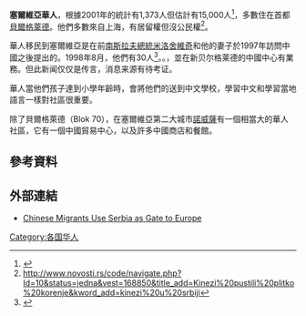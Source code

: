 {{Infobox ethnic group
|group    = 塞尔维亚华人<br/>Кинези у Србији
|population = 
1,373 (2011)<br/>
15,000 (estimate)<ref>[http://abcnews.go.com/International/story?id=83182&page=1 Chinese Migrants Use Serbia as Gate to Europe] {{Wayback|url=http://abcnews.go.com/International/story?id=83182&page=1 |date=20141012140355 }}. ABC News. 13 July 2010.</ref><ref>{{cite web |author=V. Mijatović – B. Hadžić |url=http://www.novosti.rs/vesti/naslovna/reportaze/aktuelno.293.html:446510-I-Kinezi-napustaju-Srbiju |title=I Kinezi napuštaju Srbiju | Reportaže |publisher=Novosti.rs |accessdate=29 August 2017 |archive-date=2016-01-01 |archive-url=https://web.archive.org/web/20160101174527/http://www.novosti.rs/vesti/naslovna/reportaze/aktuelno.293.html:446510-I-Kinezi-napustaju-Srbiju |dead-url=no }}</ref>
|popplace = [[贝尔格莱德|贝尔格莱德]]
|langs=[[汉语|汉语]]、[[塞爾維亞语|塞爾維亞语]]
|rels=[[中国民间信仰|中国民间信仰]]、[[塞尔维亚正教会|东正教]]<ref>{{cite web|url=http://www.novosti.rs/vesti/naslovna/aktuelno.69.html:347972-Srbi-samo-jos-Bogu-veruju|title=Srbi samo još Bogu veruju|website=Novosti.rs|accessdate=29 August 2017|archive-date=2019-05-02|archive-url=https://web.archive.org/web/20190502133414/http://www.novosti.rs/vesti/naslovna/aktuelno.69.html:347972-Srbi-samo-jos-Bogu-veruju|dead-url=no}}</ref>
|related=[[俄罗斯华人|俄罗斯华人]]
}}
'''塞爾維亞華人'''，根據2001年的統計有1,373人但估計有15,000人<ref>{{Cite web |url=http://webrzs.stat.gov.rs/WebSite/userFiles/file/Aktuelnosti/Etnicke_zajednice_sa_manje_od_2000_pripadnika_i_dvojako_izjasnjeni.pdf |title=Попис становништва, домаћинстава и станова 2011. у Републици Србији: Становништво према националној припадности - „Oстали“ етничке заједнице са мање од 2000 припадника и двојако изјашњени |accessdate=2016-12-17 |archive-date=2016-04-17 |archive-url=https://web.archive.org/web/20160417175637/http://webrzs.stat.gov.rs/WebSite/userFiles/file/Aktuelnosti/Etnicke_zajednice_sa_manje_od_2000_pripadnika_i_dvojako_izjasnjeni.pdf |dead-url=no }}</ref>，多數住在首都[[貝爾格萊德|貝爾格萊德]]。他們多數來自上海，有居留權但沒公民權<ref name=NOV>http://www.novosti.rs/code/navigate.php?Id=10&status=jedna&vest=168850&title_add=Kinezi%20pustili%20plitko%20korenje&kword_add=kinezi%20u%20srbiji</ref>。

華人移民到塞爾維亞是在前[[南斯拉夫總統|南斯拉夫總統]][[米洛舍維奇|米洛舍維奇]]和他的妻子{{link-en|米拉·馬爾科維奇|Mirjana Marković}}於1997年訪問中國之後提出的。1998年8月，他們有30人<ref name=BORBA>{{Cite web |url=http://www.borba.rs/content/view/8688/123/ |title=存档副本 |accessdate=2016-12-17 |archive-date=2020-01-09 |archive-url=https://web.archive.org/web/20200109152506/http://borba.rs/content/view/8688/123/ |dead-url=yes }}</ref>。{{Fact|有一個傳言，米洛舍維奇引進了5萬華人，並給他們南斯拉夫護照，使他們可以在選舉中投票給他|time=2018-12-20T20:28:40+00:00}}。{{Fact|報紙新聞報稱，有一個城鎮是由一整個[[浙江省|浙江省]][[金華縣|金華縣]]金順村移植到此地|time=2018-12-20T20:28:40+00:00}}，並在新贝尔格莱德的中國中心有業務。但此新闻仅仅是传言，消息来源有待考证。

華人當他們孩子達到小學年齡時，會將他們的送到中文學校，學習中文和學習當地語言一樣對社區很重要。

除了貝爾格萊德（Blok 70），在塞爾維亞第二大城市[[諾威薩|諾威薩]]有一個相當大的華人社區，它有一個中國貿易中心，以及許多中國商店和餐館。

==參考資料==
{{Reflist}}

==外部連結==
* [http://abcnews.go.com/International/story?id=83182&page=1 Chinese Migrants Use Serbia as Gate to Europe] {{Wayback|url=http://abcnews.go.com/International/story?id=83182&page=1 |date=20141012140355 }} {{en}}

{{華人}}

[[Category:各国华人|Category:各国华人]]